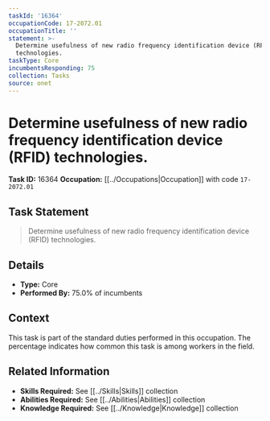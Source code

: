```yaml
---
taskId: '16364'
occupationCode: 17-2072.01
occupationTitle: ''
statement: >-
  Determine usefulness of new radio frequency identification device (RFID)
  technologies.
taskType: Core
incumbentsResponding: 75
collection: Tasks
source: onet
---
```

# Determine usefulness of new radio frequency identification device (RFID) technologies.

**Task ID:** 16364
**Occupation:** [[../Occupations|Occupation]] with code `17-2072.01`

## Task Statement

> Determine usefulness of new radio frequency identification device (RFID) technologies.

## Details

- **Type:** Core
- **Performed By:** 75.0% of incumbents

## Context

This task is part of the standard duties performed in this occupation. The percentage indicates how common this task is among workers in the field.

## Related Information

- **Skills Required:** See [[../Skills|Skills]] collection
- **Abilities Required:** See [[../Abilities|Abilities]] collection
- **Knowledge Required:** See [[../Knowledge|Knowledge]] collection
